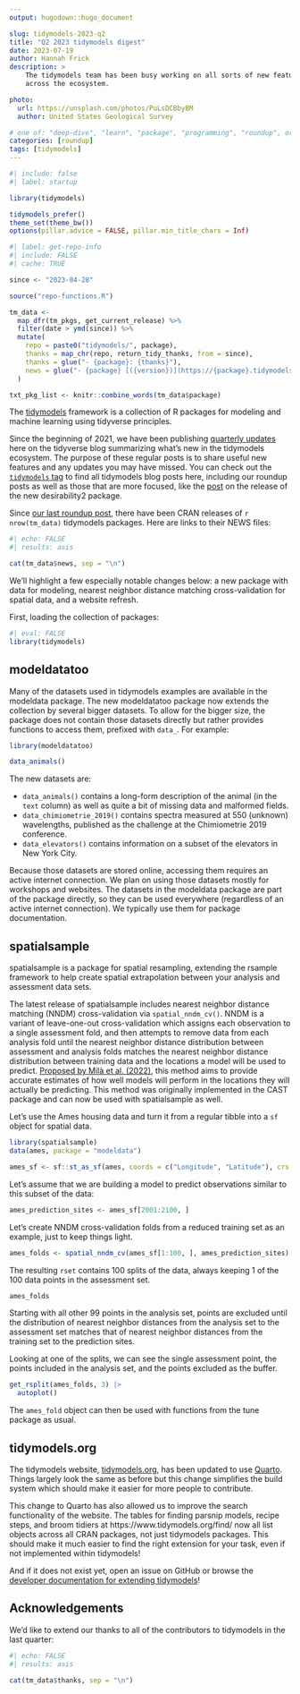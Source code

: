 ```yaml
---
output: hugodown::hugo_document

slug: tidymodels-2023-q2
title: "Q2 2023 tidymodels digest"
date: 2023-07-19
author: Hannah Frick
description: >
    The tidymodels team has been busy working on all sorts of new features 
    across the ecosystem.

photo:
  url: https://unsplash.com/photos/PuLsDCBbyBM
  author: United States Geological Survey

# one of: "deep-dive", "learn", "package", "programming", "roundup", or "other"
categories: [roundup] 
tags: [tidymodels]
---
```


<!--
TODO:
* [x] Look over / edit the post's title in the yaml
* [x] Edit (or delete) the description; note this appears in the Twitter card
* [x] Pick category and tags (see existing with `hugodown::tidy_show_meta()`)
* [x] Find photo & update yaml metadata
* [x] Create `thumbnail-sq.jpg`; height and width should be equal
* [x] Create `thumbnail-wd.jpg`; width should be >5x height
* [x] `hugodown::use_tidy_thumbnails()`
* [x] Add intro sentence, e.g. the standard tagline for the package
* [x] `usethis::use_tidy_thanks()`
-->

```r
#| include: false
#| label: startup

library(tidymodels)

tidymodels_prefer()
theme_set(theme_bw())
options(pillar.advice = FALSE, pillar.min_title_chars = Inf)
```

```r
#| label: get-repo-info
#| include: FALSE
#| cache: TRUE

since <- "2023-04-28"

source("repo-functions.R")

tm_data <- 
  map_dfr(tm_pkgs, get_current_release) %>% 
  filter(date > ymd(since)) %>% 
  mutate(
    repo = paste0("tidymodels/", package),
    thanks = map_chr(repo, return_tidy_thanks, from = since),
    thanks = glue("- {package}: {thanks}"),
    news = glue("- {package} [({version})](https://{package}.tidymodels.org/news/index.html)")
  )

txt_pkg_list <- knitr::combine_words(tm_data$package)
```

The [tidymodels](https://www.tidymodels.org/) framework is a collection of R packages for modeling and machine learning using tidyverse principles.

Since the beginning of 2021, we have been publishing [quarterly updates](https://www.tidyverse.org/categories/roundup/) here on the tidyverse blog summarizing what's new in the tidymodels ecosystem. The purpose of these regular posts is to share useful new features and any updates you may have missed. You can check out the [`tidymodels` tag](https://www.tidyverse.org/tags/tidymodels/) to find all tidymodels blog posts here, including our roundup posts as well as those that are more focused, like the [post](https://www.tidyverse.org/blog/2023/05/desirability2/) on the release of the new desirability2 package.

Since [our last roundup post](https://www.tidyverse.org/blog/2023/04/tidymodels-2023-q1/), there have been CRAN releases of `r nrow(tm_data)` tidymodels packages. Here are links to their NEWS files:

```r
#| echo: FALSE
#| results: asis

cat(tm_data$news, sep = "\n")
```

We'll highlight a few especially notable changes below: a new package with data for modeling, nearest neighbor distance matching cross-validation for spatial data, and a website refresh.

First, loading the collection of packages:

```r
#| eval: FALSE
library(tidymodels)
```


## modeldatatoo

Many of the datasets used in tidymodels examples are available in the modeldata package. The new modeldatatoo package now extends the collection by several bigger datasets. To allow for the bigger size, the package does not contain those datasets directly but rather provides functions to access them, prefixed with `data_`. For example:

```r
library(modeldatatoo)

data_animals()
```

The new datasets are:

* `data_animals()` contains a long-form description of the animal (in the `text` column) as well as quite a bit of missing data and malformed fields.
* `data_chimiometrie_2019()` contains spectra measured at 550 (unknown) wavelengths, published as the challenge at the Chimiometrie 2019 conference.
* `data_elevators()` contains information on a subset of the elevators in New York City. 

Because those datasets are stored online, accessing them requires an active internet connection. We plan on using those datasets mostly for workshops and websites. The datasets in the modeldata package are part of the package directly, so they can be used everywhere (regardless of an active internet connection). We typically use them for package documentation.


## spatialsample

spatialsample is a package for spatial resampling, extending the rsample framework to help create spatial extrapolation between your analysis and assessment data sets.

The latest release of spatialsample includes nearest neighbor distance matching (NNDM) cross-validation via `spatial_nndm_cv()`. NNDM is a variant of leave-one-out cross-validation which assigns each observation to a single assessment fold, and then attempts to remove data from each analysis fold until the nearest neighbor distance distribution between assessment and analysis folds matches the nearest neighbor distance distribution between training data and the locations a model will be used to predict. [Proposed by Milà et al. (2022)](https://doi.org/10.1111/2041-210X.13851), this method aims to provide accurate estimates of how well models will perform in the locations they will actually be predicting. This method was originally implemented in the CAST package and can now be used with spatialsample as well.

Let's use the Ames housing data and turn it from a regular tibble into a `sf` object for spatial data.

```r
library(spatialsample)
data(ames, package = "modeldata")

ames_sf <- sf::st_as_sf(ames, coords = c("Longitude", "Latitude"), crs = 4326)
```

Let's assume that we are building a model to predict observations similar to this subset of the data:

```r
ames_prediction_sites <- ames_sf[2001:2100, ]
```

Let's create NNDM cross-validation folds from a reduced training set as an example, just to keep things light.

```r
ames_folds <- spatial_nndm_cv(ames_sf[1:100, ], ames_prediction_sites)
```

The resulting `rset` contains 100 splits of the data, always keeping 1 of the 100 data points in the assessment set.

```r
ames_folds
```

Starting with all other 99 points in the analysis set, points are excluded until the distribution of nearest neighbor distances from the analysis set to the assessment set matches that of nearest neighbor distances from the training set to the prediction sites.

Looking at one of the splits, we can see the single assessment point, the points included in the analysis set, and the points excluded as the buffer.

```r
get_rsplit(ames_folds, 3) |> 
  autoplot()
```

The `ames_fold` object can then be used with functions from the tune package as usual.


## tidymodels.org

The tidymodels website, [tidymodels.org](https://www.tidymodels.org/), has been updated to use [Quarto](https://quarto.org/). Things largely look the same as before but this change simplifies the build system which should make it easier for more people to contribute. 

This change to Quarto has also allowed us to improve the search functionality of the website. The tables for finding parsnip models, recipe steps, and broom tidiers at https://www.tidymodels.org/find/ now all list objects across all CRAN packages, not just tidymodels packages. This should make it much easier to find the right extension for your task, even if not implemented within tidymodels! 

And if it does not exist yet, open an issue on GitHub or browse the [developer documentation for extending tidymodels](https://www.tidymodels.org/learn/#category=developer%20tools)!


## Acknowledgements

We’d like to extend our thanks to all of the contributors to tidymodels in the last quarter:

```r
#| echo: FALSE
#| results: asis

cat(tm_data$thanks, sep = "\n")
```
